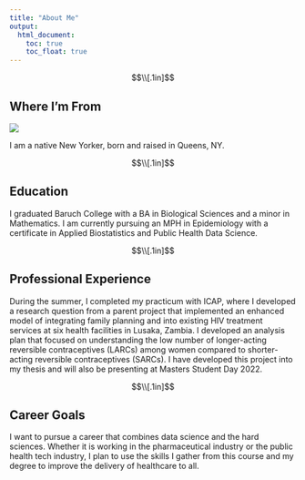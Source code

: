 ```yaml
---
title: "About Me"
output: 
  html_document:
    toc: true
    toc_float: true
---
```


$$\\[.1in]$$

## Where I'm From

![](https://i.pinimg.com/originals/72/8c/c8/728cc80639a076e9af5b8d1cc60636b2.gif)


I am a native New Yorker, born and raised in Queens, NY.

$$\\[.1in]$$

## Education

I graduated Baruch College with a BA in Biological Sciences and a minor in Mathematics. I am currently pursuing an MPH in Epidemiology with a certificate in Applied Biostatistics and Public Health Data Science.

$$\\[.1in]$$

## Professional Experience

During the summer, I completed my practicum with ICAP, where I developed a research question from a parent project that implemented an enhanced model of integrating family planning and into existing HIV treatment services at six health facilities in Lusaka, Zambia. I developed an analysis plan that focused on understanding the low number of longer-acting reversible contraceptives (LARCs) among women compared to shorter-acting reversible contraceptives (SARCs). I have developed this project into my thesis and will also be presenting at Masters Student Day 2022.

$$\\[.1in]$$

## Career Goals

I want to pursue a career that combines data science and the hard sciences. Whether it is working in the pharmaceutical industry or the public health tech industry, I plan to use the skills I gather from this course and my degree to improve the delivery of healthcare to all.

